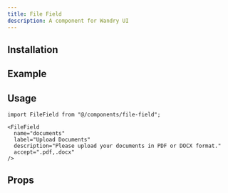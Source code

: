 ```yaml
---
title: File Field
description: A component for Wandry UI
---
```


## Installation

<CodeBlockCommand
  __pnpm__="pnpm dlx shadcn@latest add https://ui.wandry.com.ua/r/file-field.json"
  __npm__="npx shadcn@latest add https://ui.wandry.com.ua/r/file-field.json"
  __bun__="bunx --bun shadcn@latest add https://ui.wandry.com.ua/r/file-field.json"
  __yarn__="yarn dlx shadcn@latest add https://ui.wandry.com.ua/r/file-field.json"
/>

## Example

<ComponentPreview
  src="/registry/examples/file-field-demo.tsx"
  name="file-field-demo"
  description="A component for Wandry UI"
  align="center"
/>

## Usage

```tsx
import FileField from "@/components/file-field";
```

```tsx
<FileField
  name="documents"
  label="Upload Documents"
  description="Please upload your documents in PDF or DOCX format."
  accept=".pdf,.docx"
/>
```

## Props

<AutoTypeTable path="registry/wandry-ui/file-field.tsx" name="FileFieldProps" />
